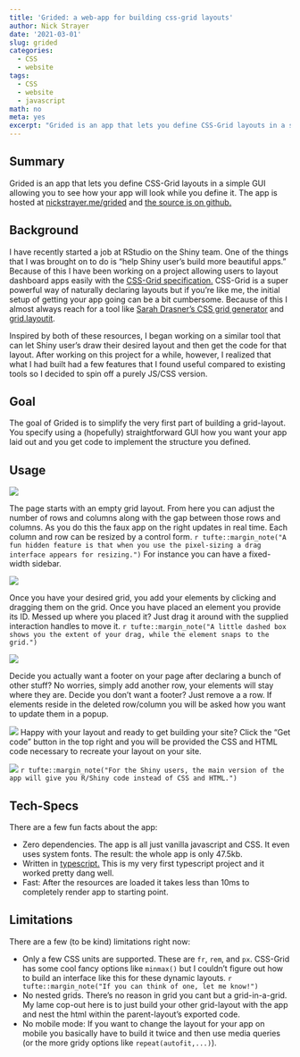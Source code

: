 ```yaml
---
title: 'Grided: a web-app for building css-grid layouts'
author: Nick Strayer
date: '2021-03-01'
slug: grided
categories:
  - CSS
  - website
tags:
  - CSS
  - website
  - javascript
math: no
meta: yes
excerpt: "Grided is an app that lets you define CSS-Grid layouts in a simple GUI allowing you to see how your app will look while you define it."
---
```


## Summary

Grided is an app that lets you define CSS-Grid layouts in a simple GUI allowing you to see how your app will look while you define it. The app is hosted at [nickstrayer.me/grided](https://nickstrayer.me/grided/) and [the source is on github.](https://github.com/nstrayer/grided)


## Background
I have recently started a job at RStudio on the Shiny team. One of the things that I was brought on to do is "help Shiny user's build more beautiful apps." Because of this I have been working on a project allowing users to layout dashboard apps easily with the [CSS-Grid specification.](https://css-tricks.com/snippets/css/complete-guide-grid/) CSS-Grid is a super powerful way of naturally declaring layouts but if you're like me, the initial setup of getting your app going can be a bit cumbersome. Because of this I almost always reach for a tool like [Sarah Drasner's CSS grid generator](https://cssgrid-generator.netlify.app/) and [grid.layoutit](https://grid.layoutit.com/). 

Inspired by both of these resources, I began working on a similar tool that can let Shiny user's draw their desired layout and then get the code for that layout. After working on this project for a while, however, I realized that what I had built had a few features that I found useful compared to existing tools so I decided to spin off a purely JS/CSS version.  

## Goal

The goal of Grided is to simplify the very first part of building a grid-layout. You specify using a (hopefully) straightforward GUI how you want your app laid out and you get code to implement the structure you defined.

## Usage

![](../../media/grided/start-view.png)

The page starts with an empty grid layout. From here you can adjust the number of rows and columns along with the gap between those rows and columns. As you do this the faux app on the right updates in real time. Each column and row can be resized by a control form. `r tufte::margin_note("A fun hidden feature is that when you use the pixel-sizing a drag interface appears for resizing.")` For instance you can have a fixed-width sidebar.

![](../../media/grided/custom-rows-cols.png)

Once you have your desired grid, you add your elements by clicking and dragging them on the grid. Once you have placed an element you provide its ID. Messed up where you placed it? Just drag it around with the supplied interaction handles to move it.  `r tufte::margin_note("A little dashed box shows you the extent of your drag, while the element snaps to the grid.")`

![](../../media/grided/editing-element.png)

Decide you actually want a footer on your page after declaring a bunch of other stuff? No worries, simply add another row, your elements will stay where they are. Decide you don't want a footer? Just remove a a row. If elements reside in the deleted row/column you will be asked how you want to update them in a popup. 

![](../../media/grided/conflicts-popup.png)
Happy with your layout and ready to get building your site? Click the "Get code" button in the top right and you will be provided the CSS and HTML code necessary to recreate your layout on your site. 

![](../../media/grided/get-layout-code.png)
`r tufte::margin_note("For the Shiny users, the main version of the app will give you R/Shiny code instead of CSS and HTML.")`

## Tech-Specs

There are a few fun facts about the app:

- Zero dependencies. The app is all just vanilla javascript and CSS. It even uses system fonts. The result: the whole app is only  47.5kb.
- Written in [typescript.](https://www.typescriptlang.org/) This is my very first typescript project and it worked pretty dang well.
- Fast: After the resources are loaded it takes less than 10ms to completely render app to starting point.

## Limitations

There are a few (to be kind) limitations right now:

- Only a few CSS units are supported. These are `fr`, `rem`, and `px`. CSS-Grid has some cool fancy options like `minmax()` but I couldn't figure out how to build an interface like this for these dynamic layouts. `r tufte::margin_note("If you can think of one, let me know!")`
- No nested grids. There's no reason in grid you cant but a grid-in-a-grid. My lame cop-out here is to just build your other grid-layout with the app and nest the html within the parent-layout's exported code.
- No mobile mode: If you want to change the layout for your app on mobile you basically have to build it twice and then use media queries (or the more gridy options like `repeat(autofit,...)`). 



